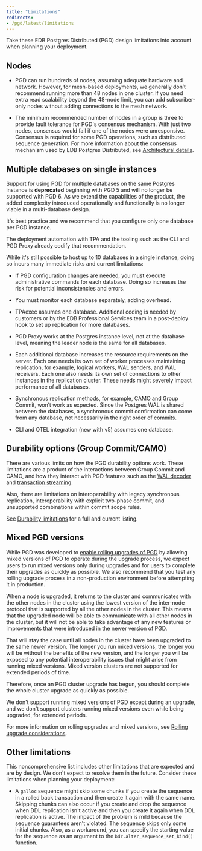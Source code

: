 ```yaml
---
title: "Limitations"
redirects:
- /pgd/latest/limitations
---
```


Take these EDB Postgres Distributed (PGD) design limitations
into account when planning your deployment.

## Nodes

- PGD can run hundreds of nodes, assuming adequate hardware and network. However,
    for mesh-based deployments, we generally don’t recommend running more than 48
    nodes in one cluster. If you need extra read scalability beyond the 48-node
    limit, you can add subscriber-only nodes without adding connections to the
    mesh network.

- The minimum recommended number of nodes in a group is three to provide fault
    tolerance for PGD's consensus mechanism. With just two nodes, consensus would
    fail if one of the nodes were unresponsive. Consensus is required for some PGD
    operations, such as distributed sequence generation. For more information about
    the consensus mechanism used by EDB Postgres Distributed, see [Architectural
    details](architectures/#architecture-details).

## Multiple databases on single instances

Support for using PGD for multiple databases on the same Postgres instance is
**deprecated** beginning with PGD 5 and will no longer be supported with PGD 6. As
we extend the capabilities of the product, the added complexity introduced
operationally and functionally is no longer viable in a multi-database design.

It's best practice and we recommend that you configure only one database per PGD instance. 

The deployment automation with TPA and the tooling such as the CLI
and PGD Proxy already codify that recommendation. 

While it's still possible to host up to 10 databases in a single instance,
doing so incurs many immediate risks and current limitations:

-   If PGD configuration changes are needed, you must execute administrative commands 
    for each database. Doing so increases the risk for potential
    inconsistencies and errors.

-   You must monitor each database separately, adding overhead.

-   TPAexec assumes one database. Additional coding is needed by customers or by the EDB Professional Services team
    in a post-deploy hook to set up replication for more databases.

-   PGD Proxy works at the Postgres instance level, not at the database level,
    meaning the leader node is the same for all databases.

-   Each additional database increases the resource requirements on the server.
    Each one needs its own set of worker processes maintaining replication, for example,
    logical workers, WAL senders, and WAL receivers. Each one also needs its own
    set of connections to other instances in the replication cluster. These needs might
    severely impact performance of all databases.

-   Synchronous replication methods, for example, CAMO and Group Commit, won’t work as
    expected. Since the Postgres WAL is shared between the databases, a
    synchronous commit confirmation can come from any database, not necessarily in
    the right order of commits.

-   CLI and OTEL integration (new with v5) assumes one database. 

## Durability options (Group Commit/CAMO)

There are various limits on how the PGD durability options work. 
These limitations are a product of the interactions between Group Commit and CAMO, and how they interact with PGD features such as the [WAL decoder](../decoding_worker/) and  [transaction streaming](../transaction-streaming/).

Also, there are limitations on interoperability with legacy synchronous replication,
interoperability with explicit two-phase commit, and unsupported combinations
within commit scope rules. 

See [Durability limitations](/pgd/latest/commit-scopes/limitations/) for a full
and current listing.

## Mixed PGD versions

While PGD was developed to [enable rolling upgrades of
PGD](/pgd/latest/upgrades) by allowing mixed versions of PGD to operate during
the upgrade process, we expect users to run mixed versions only during upgrades
and for users to complete their upgrades as quickly as possible. We also
recommend that you test any rolling upgrade process in a non-production
environment before attempting it in production.

When a node is upgraded, it returns to the cluster and communicates with the
other nodes in the cluster using the lowest version of the inter-node protocol
that is supported by all the other nodes in the cluster. This means that the
upgraded node will be able to communicate with all other nodes in the cluster,
but it will not be able to take advantage of any new features or improvements
that were introduced in the newer version of PGD. 

That will stay the case until all nodes in the cluster have been upgraded to the
same newer version.  The longer you run mixed versions, the longer you will be
without the benefits of the new version, and the longer you will be exposed to
any potential interoperability issues that might arise from running mixed
versions. Mixed version clusters are not supported for extended periods of time.

Therefore, once an PGD cluster upgrade has begun, you should complete the whole
cluster upgrade as quickly as possible.

We don't support running mixed versions of PGD except during an upgrade, and we
don't support clusters running mixed versions even while being upgraded, for 
extended periods.

For more information on rolling upgrades and mixed versions, see [Rolling upgrade considerations](/pgd/latest/upgrades/manual_overview#rolling-upgrade-considerations).

## Other limitations

This noncomprehensive list includes other limitations that are expected and
are by design. We don't expect to resolve them in the future. 
Consider these limitations when planning your deployment:

-   A `galloc` sequence might skip some chunks if you create the sequence in a
    rolled back transaction and then create it again with the same name. Skipping chunks can
    also occur if you create and drop the sequence when DDL replication isn't active
    and then you create it again when DDL replication is active. The impact of
    the problem is mild because the sequence guarantees aren't violated. The
    sequence skips only some initial chunks. Also, as a workaround, you can
    specify the starting value for the sequence as an argument to the
    `bdr.alter_sequence_set_kind()` function.
